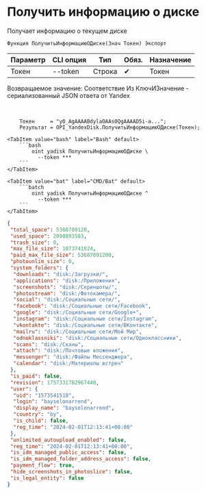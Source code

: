 ﻿---
sidebar_position: 1
description: Получить информацию о диске и другие функции для работы с Yandex Disk в Открытом пакете интеграций - бесплатной open-source библиотеке интеграций для 1С:Предприятие 8, OneScript и CLI
keywords: [1C, 1С, 1С:Предприятие, 1С:Предприятие 8.3, API, Интеграция, Сервисы, Обмен, OneScript, CLI, Yandex Disk]
---


# Получить информацию о диске
 Получает информацию о текущем диске



`Функция ПолучитьИнформациюОДиске(Знач Токен) Экспорт`

  | Параметр | CLI опция | Тип | Обяз. | Назначение |
  |-|-|-|-|-|
  | Токен | --token | Строка | &#x2714; | Токен |

  
  Возвращаемое значение:   Соответствие Из КлючИЗначение - сериализованный JSON ответа от Yandex

<br/>




```bsl title="Пример использования для 1С:Предприятие/OneScript"
    Токен     = "y0_AgAAAABdylaOAAs0QgAAAAD5i-a...";
    Результат = OPI_YandexDisk.ПолучитьИнформациюОДиске(Токен);
```
    

 <Tabs>
  
    <TabItem value="bash" label="Bash" default>
        ```bash
            oint yadisk ПолучитьИнформациюОДиске \
              --token ***
        ```
    </TabItem>
  
    <TabItem value="bat" label="CMD/Bat" default>
        ```batch
            oint yadisk ПолучитьИнформациюОДиске ^
              --token ***
        ```
    </TabItem>
</Tabs>


```json title="Результат"
{
 "total_space": 5368709120,
 "used_space": 2098893583,
 "trash_size": 0,
 "max_file_size": 1073741824,
 "paid_max_file_size": 53687091200,
 "photounlim_size": 0,
 "system_folders": {
  "downloads": "disk:/Загрузки/",
  "applications": "disk:/Приложения",
  "screenshots": "disk:/Скриншоты/",
  "photostream": "disk:/Фотокамера/",
  "social": "disk:/Социальные сети/",
  "facebook": "disk:/Социальные сети/Facebook",
  "google": "disk:/Социальные сети/Google+",
  "instagram": "disk:/Социальные сети/Instagram",
  "vkontakte": "disk:/Социальные сети/ВКонтакте",
  "mailru": "disk:/Социальные сети/Мой Мир",
  "odnoklassniki": "disk:/Социальные сети/Одноклассники",
  "scans": "disk:/Сканы",
  "attach": "disk:/Почтовые вложения",
  "messenger": "disk:/Файлы Мессенджера",
  "calendar": "disk:/Материалы встреч"
 },
 "is_paid": false,
 "revision": 1757331782967448,
 "user": {
  "uid": "1573541518",
  "login": "bayselonarrend",
  "display_name": "bayselonarrend",
  "country": "by",
  "is_child": false,
  "reg_time": "2024-02-01T12:13:41+00:00"
 },
 "unlimited_autoupload_enabled": false,
 "reg_time": "2024-02-01T12:13:41+00:00",
 "is_idm_managed_public_access": false,
 "is_idm_managed_folder_address_access": false,
 "payment_flow": true,
 "hide_screenshots_in_photoslice": false,
 "is_legal_entity": false
}
```
